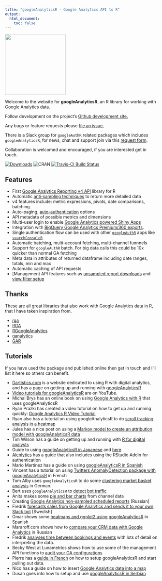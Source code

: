```yaml
---
title: "googleAnalyticsR - Google Analytics API to R"
output:
  html_document:
    toc: false
---
```


![](https://raw.githubusercontent.com/MarkEdmondson1234/googleAnalyticsR/master/inst/hexlogo/hex.png){width=200px}


Welcome to the website for **googleAnalyticsR**, an R library for working with Google Analytics data.

Follow development on the project's [Github development site.](https://github.com/MarkEdmondson1234/googleAnalyticsR)

Any bugs or feature requests please [file an issue.](https://github.com/MarkEdmondson1234/googleAnalyticsR/issues)

There is a Slack group for `googleAuthR` related packages which includes `googleAnalyticsR`, for news, chat and support join via this [request form](https://docs.google.com/forms/d/e/1FAIpQLSerjirmMpB3b7LmBs_Vx_XPIE9IrhpCpPg1jUcpfBcivA3uBw/viewform). 

Collaboration is welcomed and encouraged, if you are interested get in touch.

[![Downloads](http://cranlogs.r-pkg.org/badges/googleAnalyticsR)](http://www.r-pkg.org/pkg/googleAnalyticsR)
![CRAN](http://www.r-pkg.org/badges/version/googleAnalyticsR)
[![Travis-CI Build Status](https://travis-ci.org/MarkEdmondson1234/googleAnalyticsR.svg?branch=master)](https://travis-ci.org/MarkEdmondson1234/googleAnalyticsR)

## Features

* First [Google Analytics Reporting v4 API](http://code.markedmondson.me/googleAnalyticsR/v4.html) library for R
* Automatic [anti-sampling techniques](http://code.markedmondson.me/googleAnalyticsR/v4.html#anti-sampling) to return more detailed data
* v4 features include: metric expressions, pivots, date comparisons, batching.
* Auto-paging, [auto-authentication](http://code.markedmondson.me/googleAnalyticsR/setup.html) options
* API metadata of possible metrics and dimensions
* Multi-user login to enable [Google Analytics powered Shiny Apps](http://code.markedmondson.me/googleAnalyticsR/shiny.html)
* Integration with [BigQuery Google Analytics Premium/360 exports](http://code.markedmondson.me/googleAnalyticsR/big-query.html).
* Single authentication flow can be used with other [`googleAuthR`](http://code.markedmondson.me/googleAuthR/) apps like [`searchConsoleR`](https://github.com/MarkEdmondson1234/searchConsoleR)
* Automatic batching, multi-account fetching, multi-channel funnnels
* Support for `googleAuthR` batch.  For big data calls this could be 10x quicker than normal GA fetching
* Meta data in attributes of returned dataframe including date ranges, totals, min and max
* Automatic caching of API requests
* [Management API features such as [unsampled report downloads](http://code.markedmondson.me/googleAnalyticsR/management.html#unsampled_reports) and [view filter setup](http://code.markedmondson.me/googleAnalyticsR/management.html#view_filters)

## Thanks 

These are all great libraries that also work with Google Analytics data in R, that I have taken inspiration from.

* [rga](https://github.com/skardhamar/rga)
* [RGA](https://bitbucket.org/unikum/rga)
* [RGoogleAnalytics](https://github.com/Tatvic/RGoogleAnalytics)
* [ganalytics](https://github.com/jdeboer/ganalytics)
* [GAR](https://github.com/andrewgeisler/GAR)

## Tutorials

If you have used the package and published online then get in touch and I'll list it here so others can benefit.

* [Dartistics.com](http://www.dartistics.com/) is a website dedicated to using R with digital analytics, and has a page on getting up and running with [googleAnalyticsR](http://www.dartistics.com/api-google-analytics.html)
* [Video tutorials for googleAnalyticsR](https://www.youtube.com/playlist?list=PLAMHKI_J4xv0esgbTYCnNuwQO0z3zrc6K) are on YouTube. 
* Michal Brys has an online book on using [Google Analytics with R](https://michalbrys.gitbooks.io/r-google-analytics/content/) that uses googleAnalyticsR
* Ryan Prazki has created a video tutorial on how to get up and running quickly: [Google Analytics R Video Tutorial](http://www.ryanpraski.com/google-analytics-r-tutorial/)
* Ryan also has a tutorial on using googleAnalyticsR to do [scroll tracking analysis in a heatmap](http://www.ryanpraski.com/scroll-depth-tracking-analysis-with-google-analytics-r)
* Jules has a nice post on using a [Markov model to create an attribution model with googleAnalyticsR data](http://stuifbergen.com/2016/11/conversion-attribution-markov-model-r/)
* Tim Wilson has a guide on getting up and running with [R for digital analysts](http://analyticsdemystified.com/google-analytics/tutorial_pulling_google_analytics_data_with_r/)
* Guide to using [googleAnalyticsR in Japanese](https://www.karada-good.net/analyticsr/r-520) and [here](http://abrahamcow.hatenablog.com/entry/2016/05/22/121721)
* [Alenlytics](http://alenlytics.com/connecting-r-with-google-analytics/) has a guide that also includes using the RStudio Addin for authentication
* Mario Martinez has a guide on using [googleAnalyticsR in Spanish](http://www.doctormetrics.com/2017/01/03/nueva-version-de-la-api-de-google-analytics-r-statistics/#.WLVOWhAvpBI)
* Vincent has a tutorial on using [Twitters AnomalyDetection package with googleAnalyticsR](https://data-seo.fr/2016/05/02/detecter-vos-marronniers-avec-r/) in French
* Tom Alby uses `googleAnalyticsR` to do some [clustering market basket analysis](https://tom.alby.de/clustering-mit-google-analytics-und-r/) in German.
* Bert uses `googleAnalyticsR` to [detect bot traffic](http://node1.com/examine-real-website-visitor-data/)
* Anita makes some [pie and bar charts](https://rpubs.com/anitaowens/googleapi) from channel data 
* Creating [Google Analytics non-sampled scheduled reports](https://2steps.pro/google-anslytics-data-without-sampling-scheduler.html) [Russian]
* Fredrik [forecasts sales from Google Analytics and sends it to your own Slack bot](http://www.insightworks.se/forecast-google-analytics-r-slack/) [Swedish]
* Omar shows some [heatmaps and ggplot2 using googleAnalyticsR](http://omargonzalesdiaz.com/blog/googleanalytics-ggplot2.html) in Spanish
* Mararoff.com shows how to [compare your CRM data with Google Analytics](http://makaroff.org/ga-data-upload/) in Russian
* Fredrik [analyses time between bookings and events](https://medium.com/@fredrikcederlof/analyzing-time-between-bookings-and-events-with-r-google-analytics-293f6c334d73) with lots of detail on interpreting the data.
* Becky West at Lunametrics shows how to use some of the management API functions to [audit your GA configurations](https://www.lunametrics.com/blog/2018/03/08/google-analytics-check-r-management-api/)
* Pierre has a [guide in French](https://www.anakeyn.com/2018/03/01/googleanalyticsr-import-google-analytics-r/) on how to setup googleAnalyticsR and start pulling out data.
* Nico has a guide on how to insert [Google Analytics data into a map](https://www.ridgeway.com/blog/performance-optimisation/how-to-insert-ga-data-into-a-map-using-r-and-build)
* Dusan goes into how to setup and use [googleAnalyticsR in Serbian](https://dusanmilosevic.com/google-analytics-api-v4-i-r-programski-jezik/)
